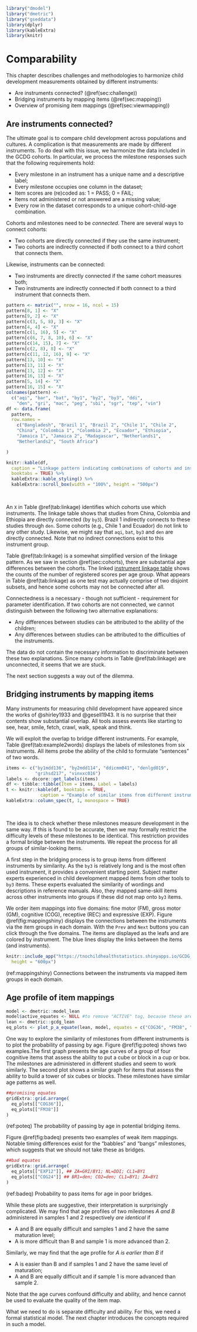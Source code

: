 ```r
library("dmodel")
library("dmetric")
library("gseddata")
library(dplyr)
library(kableExtra)
library(knitr)
```



<!-- NOTE: We may need to reorganise a little. Move "Challenge of comparability" and "Bridging instruments" to before chapter 2. Then this chapter can concentrate on the identification and assessment of similar items 
Jan2SvB: Now rewritten 3.1 to connectedness -->

# Comparability {#ch:comparability}

This chapter describes challenges and methodologies to harmonize child development measurements obtained by different instruments:

* Are instruments connected? (\@ref(sec:challenge))
* Bridging instruments by mapping items (\@ref(sec:mapping))
* Overview of promising item mappings (\@ref(sec:viewmapping))

## Are instruments connected? {#sec:challenge}

The ultimate goal is to compare child development across populations and cultures. A complication is that measurements are made by different instruments. To do deal with this issue, we harmonize the data included in the GCDG cohorts. In particular, we process the milestone responses such that the following requirements hold:

* Every milestone in an instrument has a unique name and a descriptive label;
* Every milestone occupies one column in the dataset;
* Item scores are (re)coded as: 1 = PASS; 0 = FAIL;
* Items not administered or not answered are a missing value;
* Every row in the dataset corresponds to a unique cohort-child-age combination.

Cohorts and milestones need to be *connected*. There are several ways to connect cohorts:

* Two cohorts are directly connected if they use the same instrument;
* Two cohorts are indirectly connected if both connect to a third cohort that connects them.

Likewise, instruments can be connected:

* Two instruments are directly connected if the same cohort measures both;
* Two instruments are indirectly connected if both connect to a third instrument that connects them.


```r

pattern <- matrix("", nrow = 16, ncol = 15)
pattern[8, 1] <- "X"
pattern[9, 2] <- "X"
pattern[c(3, 5, 8), 3] <- "X"
pattern[4, 4] <- "X"
pattern[c(1, 16), 5] <- "X"
pattern[c(6, 7, 8, 10), 6] <- "X"
pattern[c(14, 15), 7] <- "X"
pattern[c(2, 8), 8] <- "X"
pattern[c(11, 12, 16), 9] <- "X"
pattern[13, 10] <- "X"
pattern[13, 11] <- "X"
pattern[13, 12] <- "X"
pattern[16, 13] <- "X"
pattern[5, 14] <- "X"
pattern[16, 15] <- "X"
colnames(pattern) <- 
  c("aqi", "bar", "bat", "by1", "by2", "by3", "ddi", 
    "den", "gri", "mac", "peg", "sbi", "sgr", "tep", "vin")
df <- data.frame(
  pattern,
  row.names = 
    c("Bangladesh", "Brazil 1", "Brazil 2", "Chile 1", "Chile 2", 
    "China", "Colombia 1", "Colombia 2", "Ecuador", "Ethiopia",
    "Jamaica 1", "Jamaica 2", "Madagascar", "Netherlands1", 
    "Netherlands2", "South Africa")

)

knitr::kable(df, 
  caption = "Linkage pattern indicating combinations of cohorts and instruments.",
  booktabs = TRUE) %>%
  kableExtra::kable_styling() %>%
  kableExtra::scroll_box(width = "100%", height = "500px")
```
&nbsp;

An `X` in Table \@ref(tab:linkage) identifies which cohorts use which instruments. The linkage table shows that studies from China, Colombia and Ethiopia are directly connected (by `by3`). Brazil 1 indirectly connects to these studies through `den`. Some cohorts (e.g., Chile 1 and Ecuador) do not link to any other study. Likewise, we might say that `aqi`, `bat`, `by3` and `den` are directly connected. Note that no indirect connections exist to this instrument group.

Table \@ref(tab:linkage) is a somewhat simplified version of the linkage pattern. As we saw in section \@ref(sec:cohorts), there are substantial age differences between the cohorts. The linked [instrument linkage table](https://tnochildhealthstatistics.shinyapps.io/GCDG_instrument_linkage/) shows the counts of the number of registered scores per age group. What appears in Table \@ref(tab:linkage) as one test may actually comprise of two disjoint subsets, and hence some cohorts may not be connected after all.

Connectedness is a necessary - though not sufficient - requirement for parameter identification. If two cohorts are not connected, we cannot distinguish between the following two alternative explanations:

* Any differences between studies can be attributed to the ability of the children;
* Any differences between studies can be attributed to the difficulties of the instruments.

The data do not contain the necessary information to discriminate between these two explanations. Since many cohorts in Table \@ref(tab:linkage) are unconnected, it seems that we are stuck. 

The next section suggests a way out of the dilemma.

## Bridging instruments by mapping items {#sec:mapping}

Many instruments for measuring child development have appeared since the works of @shirley1933 and @gesell1943. It is no surprise that their contents show substantial overlap. All tools assess events like starting to see, hear, smile, fetch, crawl, walk, speak and think. 

We will exploit the overlap to bridge different instruments. For example, Table \@ref(tab:example2words) displays the labels of milestones from six instruments. All items probe the ability of the child to formulate "sentences" of two words.

```r
items <- c("by1mdd136", "by2mdd114", "ddicmm041", "denlgd019",
           "grihsd217", "vinxxc016")
labels <- dscore::get_labels(items)
df <- tibble::tibble(Item = items, Label = labels)
t <- knitr::kable(df, booktabs = TRUE, 
             caption = "Example of similar items from different instruments.")
kableExtra::column_spec(t, 1, monospace = TRUE)
```
&nbsp;


The idea is to check whether these milestones measure development in the same way. If this is found to be accurate, then we may formally restrict the difficulty levels of these milestones to be identical. This restriction provides a formal bridge between the instruments. We repeat the process for all groups of similar-looking items.

A first step in the bridging process is to group items from different instruments by similarity. As the `by3` is relatively long and is the most often used instrument, it provides a convenient starting point. Subject matter experts experienced in child development mapped items from other tools to `by3` items. These experts evaluated the similarity of wordings and descriptions in reference manuals. Also, they mapped same-skill items across other instruments into groups if these did not map onto `by3` items.

We order item mappings into five domains: fine motor (FM), gross motor (GM),
cognitive (COG), receptive (REC) and expressive (EXP). Figure
\@ref(fig:mappingshiny) displays the connections between the instruments via the
item groups in each domain. With the `Prev` and `Next` buttons you can click
through the five domains. The items are displayed as the leafs and are colored
by instrument. The blue lines display the links between the items (and
instruments).

```r
knitr::include_app("https://tnochildhealthstatistics.shinyapps.io/GCDG_mapping/", 
  height = "600px")
```
(ref:mappingshiny) Connections between the instruments via mapped item groups in each domain.


## Age profile of item mappings {#sec:viewmapping}

```r
model <- dmetric::model_lean
model$active_equates <- NULL #to remove "ACTIVE" tag, because these are pre-modeling examples
lean <- dmetric::gcdg_lean
eq_plots <- plot_p_a_equate(lean, model, equates = c("COG36", "FM38", "EXP12", "COG24"), passive = TRUE, show_fit = FALSE)
```



One way to explore the similarity of milestones from different instruments is to plot the probability of passing by age. Figure \@ref(fig:poteq) shows two examples.The first graph presents the age curves of a group of four cognitive items that assess the ability to put a cube or block in a cup or box. The milestones are administered in different studies and seem to work similarly. The second plot shows a similar graph for items that assess the ability to build a tower of six cubes or blocks. These milestones have similar age patterns as well.

```r
##promising equates
gridExtra::grid.arrange(
  eq_plots[["COG36"]],
  eq_plots[["FM38"]]
)

```
(ref:poteq) The probability of passing by age in potential bridging items.


Figure \@ref(fig:badeq) presents two examples of weak item mappings. Notable timing differences exist for the "babbles" and "bangs" milestones, which suggests that we should not take these as bridges.

```r

##bad equates
gridExtra::grid.arrange(
  eq_plots[["EXP12"]], ## ZA=GRI/BY1; NL=DDI; CL1=BY1
  eq_plots[["COG24"]] ## BR1=den; CO2=den; CL1=BY1; ZA=BY1
)
```
(ref:badeq) Probability to pass items for age in poor bridges.

 

While these plots are suggestive, their interpretation is surprisingly complicated. We may find that age profiles of two milestones *A and B* administered in samples 1 and 2 respectively *are identical* if

* A and B are equally difficult and samples 1 and 2 have the same maturation level;
* A is more difficult than B and sample 1 is more advanced than 2.

Similarly, we may find that the age profile for *A is earlier than B* if

* A is easier than B and if samples 1 and 2 have the same level of maturation;
* A and B are equally difficult and if sample 1 is more advanced than sample 2.

Note that the age curves confound difficulty and ability, and hence cannot be used to evaluate the quality of the item map. 

What we need to do is separate difficulty and ability. For this, we need a formal statistical model. The next chapter introduces the concepts required in such a model.

